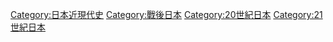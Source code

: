 {{catmore|平成}}

{{Category 日本史}}
{{Commonscat|Heisei era}}

[[Category:日本近現代史|Category:日本近現代史]]
[[Category:戰後日本|Category:戰後日本]]
[[Category:20世紀日本|Category:20世紀日本]]
[[Category:21世紀日本|Category:21世紀日本]]
